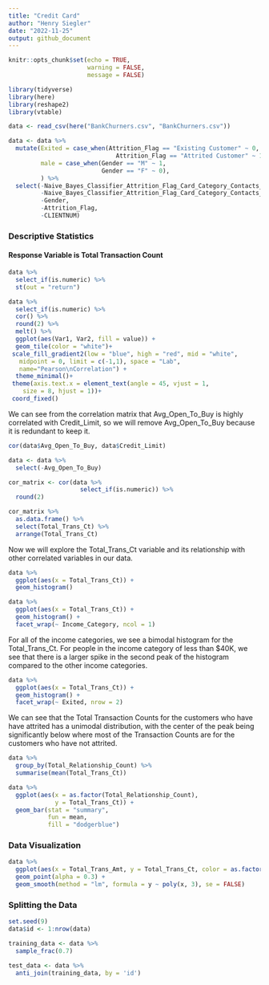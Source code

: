 ```yaml
---
title: "Credit Card"
author: "Henry Siegler"
date: "2022-11-25"
output: github_document
---
```


```r
knitr::opts_chunk$set(echo = TRUE,
                      warning = FALSE,
                      message = FALSE)
```

```r
library(tidyverse)
library(here)
library(reshape2)
library(vtable)
```

```r
data <- read_csv(here("BankChurners.csv", "BankChurners.csv"))
```

```r
data <- data %>% 
  mutate(Exited = case_when(Attrition_Flag == "Existing Customer" ~ 0,
                              Attrition_Flag == "Attrited Customer" ~ 1),
         male = case_when(Gender == "M" ~ 1,
                          Gender == "F" ~ 0),
         ) %>% 
  select(-Naive_Bayes_Classifier_Attrition_Flag_Card_Category_Contacts_Count_12_mon_Dependent_count_Education_Level_Months_Inactive_12_mon_1,
         -Naive_Bayes_Classifier_Attrition_Flag_Card_Category_Contacts_Count_12_mon_Dependent_count_Education_Level_Months_Inactive_12_mon_2,
         -Gender,
         -Attrition_Flag,
         -CLIENTNUM)
```

### Descriptive Statistics
#### Response Variable is Total Transaction Count

```r
data %>% 
  select_if(is.numeric) %>% 
  st(out = "return")
```

```r
data %>% 
  select_if(is.numeric) %>% 
  cor() %>% 
  round(2) %>% 
  melt() %>% 
  ggplot(aes(Var1, Var2, fill = value)) + 
  geom_tile(color = "white")+
 scale_fill_gradient2(low = "blue", high = "red", mid = "white", 
   midpoint = 0, limit = c(-1,1), space = "Lab", 
   name="Pearson\nCorrelation") +
  theme_minimal()+ 
 theme(axis.text.x = element_text(angle = 45, vjust = 1, 
    size = 8, hjust = 1))+
 coord_fixed()
```
We can see from the correlation matrix that Avg_Open_To_Buy is highly correlated with Credit_Limit, so we will remove Avg_Open_To_Buy because it is redundant to keep it.

```r
cor(data$Avg_Open_To_Buy, data$Credit_Limit)
```
```r
data <- data %>% 
  select(-Avg_Open_To_Buy)
```



```r
cor_matrix <- cor(data %>% 
                    select_if(is.numeric)) %>% 
  round(2)

cor_matrix %>% 
  as.data.frame() %>% 
  select(Total_Trans_Ct) %>% 
  arrange(Total_Trans_Ct)
```

Now we will explore the Total_Trans_Ct variable and its relationship with other correlated variables in our data. 

```r
data %>% 
  ggplot(aes(x = Total_Trans_Ct)) + 
  geom_histogram()
```


```r
data %>% 
  ggplot(aes(x = Total_Trans_Ct)) + 
  geom_histogram() + 
  facet_wrap(~ Income_Category, ncol = 1)
```

For all of the income categories, we see a bimodal histogram for the Total_Trans_Ct. For people in the income category of less than $40K, we see that there is a larger spike in the second peak of the histogram compared to the other income categories.

```r
data %>% 
  ggplot(aes(x = Total_Trans_Ct)) + 
  geom_histogram() + 
  facet_wrap(~ Exited, nrow = 2)
```

We can see that the Total Transaction Counts for the customers who have have attrited has a unimodal distribution, with the center of the peak being significantly below where most of the Transaction Counts are for the customers who have not attrited. 

```r
data %>% 
  group_by(Total_Relationship_Count) %>% 
  summarise(mean(Total_Trans_Ct))

data %>% 
  ggplot(aes(x = as.factor(Total_Relationship_Count),
             y = Total_Trans_Ct)) + 
  geom_bar(stat = "summary",
           fun = mean,
           fill = "dodgerblue")
```


### Data Visualization

```r
data %>% 
  ggplot(aes(x = Total_Trans_Amt, y = Total_Trans_Ct, color = as.factor(Exited))) + 
  geom_point(alpha = 0.3) + 
  geom_smooth(method = "lm", formula = y ~ poly(x, 3), se = FALSE)
```

### Splitting the Data


```r
set.seed(9)
data$id <- 1:nrow(data)

training_data <- data %>% 
  sample_frac(0.7)

test_data <- data %>% 
  anti_join(training_data, by = 'id')
```















